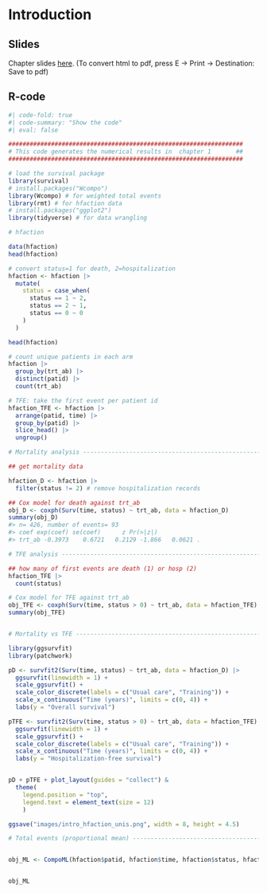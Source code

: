 # Introduction

## Slides {.unnumbered}

Chapter slides [here](chap1.html){target="_blank"}. (To convert html to pdf, press E $\to$ Print $\to$ Destination: Save to pdf)


## R-code {.unnumbered}

```r
#| code-fold: true
#| code-summary: "Show the code"
#| eval: false

##################################################################
# This code generates the numerical results in  chapter 1       ##
##################################################################

# load the survival package
library(survival)
# install.packages("Wcompo")
library(Wcompo) # for weighted total events
library(rmt) # for hfaction data
# install.packages("ggplot2")
library(tidyverse) # for data wrangling

# hfaction

data(hfaction)
head(hfaction)

# convert status=1 for death, 2=hospitalization
hfaction <- hfaction |> 
  mutate(
    status = case_when(
      status == 1 ~ 2,
      status == 2 ~ 1,
      status == 0 ~ 0
    )
  )

head(hfaction)

# count unique patients in each arm
hfaction |> 
  group_by(trt_ab) |> 
  distinct(patid) |> 
  count(trt_ab)

# TFE: take the first event per patient id
hfaction_TFE <- hfaction |> 
  arrange(patid, time) |> 
  group_by(patid) |> 
  slice_head() |> 
  ungroup()

# Mortality analysis ------------------------------------------------------

## get mortality data

hfaction_D <- hfaction |> 
  filter(status != 2) # remove hospitalization records

## Cox model for death against trt_ab
obj_D <- coxph(Surv(time, status) ~ trt_ab, data = hfaction_D)
summary(obj_D)
#> n= 426, number of events= 93 
#> coef exp(coef) se(coef)      z Pr(>|z|)  
#> trt_ab -0.3973    0.6721   0.2129 -1.866   0.0621 .

# TFE analysis --------------------------------------------------------

## how many of first events are death (1) or hosp (2)
hfaction_TFE |> 
  count(status)

# Cox model for TFE against trt_ab
obj_TFE <- coxph(Surv(time, status > 0) ~ trt_ab, data = hfaction_TFE)
summary(obj_TFE)


# Mortality vs TFE --------------------------------------------------------

library(ggsurvfit)
library(patchwork)

pD <- survfit2(Surv(time, status) ~ trt_ab, data = hfaction_D) |>
  ggsurvfit(linewidth = 1) +
  scale_ggsurvfit() +
  scale_color_discrete(labels = c("Usual care", "Training")) +
  scale_x_continuous("Time (years)", limits = c(0, 4)) +
  labs(y = "Overall survival")

pTFE <- survfit2(Surv(time, status > 0) ~ trt_ab, data = hfaction_TFE) |>
  ggsurvfit(linewidth = 1) +
  scale_ggsurvfit() +
  scale_color_discrete(labels = c("Usual care", "Training")) +
  scale_x_continuous("Time (years)", limits = c(0, 4)) +
  labs(y = "Hospitalization-free survival")


pD + pTFE + plot_layout(guides = "collect") & 
  theme(
    legend.position = "top", 
    legend.text = element_text(size = 12)
    )

ggsave("images/intro_hfaction_unis.png", width = 8, height = 4.5)

# Total events (proportional mean) ----------------------------------------


obj_ML <- CompoML(hfaction$patid, hfaction$time, hfaction$status, hfaction$trt_ab, w = c(2, 1))


obj_ML
```

